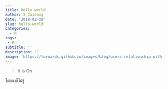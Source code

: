 ```yaml
---
title: Hello world
author: S Jaisong
date: '2019-02-19'
slug: hello-world
categories:
  - R
tags:
 - R
subtitle: ''
description: ''
image: 'https://forwards.github.io/images/blog/users-relationship-with-r/banner.png'
---
```



> It is On

ไม่ลองก็ไม่รู้
